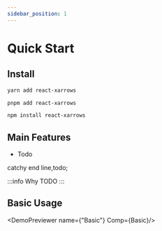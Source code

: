 ```yaml
---
sidebar_position: 1
---
```



# Quick Start

## Install


[//]: # (@formatter:off)

<Tabs>
  <TabItem value="yarn" label="yarn">

```bash
yarn add react-xarrows
```

  </TabItem>
  <TabItem value="pnpm" label="pnpm">

```bash
pnpm add react-xarrows
```

  </TabItem>
  <TabItem value="npm" label="npm">

```bash
npm install react-xarrows
```

  </TabItem>
</Tabs>

[//]: # (temp-prettier bug)
[//]: # (@formatter:on)


## Main Features

- Todo

catchy end line,todo;

:::info Why
TODO
:::

## Basic Usage



<DemoPreviewer name={"Basic"} Comp={Basic}/>
